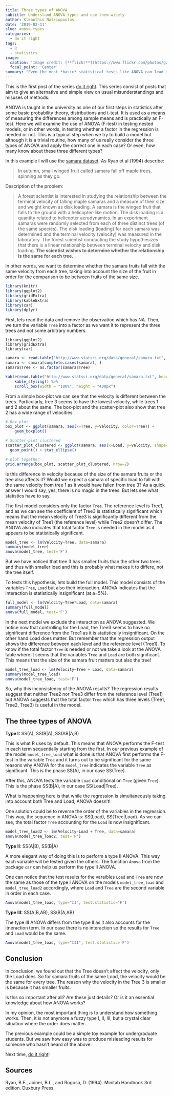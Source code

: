 ---
title: Three types of ANOVA
subtitle: Understand ANOVA types and use them wisely
author: Kleanthis Natsiopoulos
date: '2019-02-11'
slug: anova-types
categories:
  - do it right
tags:
  - R
  - statistics
image:
  caption: 'Image credit: [**flickr**](https://www.flickr.com/photos/gwendolyn_stansbury/13933085201/in/photostream/)'
  focal_point: 'Center'
summary: "Even the most *basic* statistical tests like ANOVA can lead to misleading results if we don't fully understand them. Example using samara, the maple tree fruit."
---

This is the first post of the series [do it right](/categories/do-it-right/). This series consist of posts that aim to give an alternative and simple view on usual misunderstandings and misuses of methods. 

ANOVA is taught in the university as one of our first steps in statistics after some basic probability theory, distributions and t-test. It is used as a means of measuring the differences among sample means and is practically an F-test. Here we will examine the use of ANOVA (F-test) in testing nested models, or in other words, in testing whether a factor in the regression is needed or not. This is a typical step when we try to build a model but although it is a trivial routine, how many of us really consider the three types of ANOVA and apply the correct one in each case? Or even, how many know about these three different types?

In this example I will use the [samara dataset](http://www.statsci.org/data/general/samara.txt). As Ryan et al (1994) describe:

> In autumn, small winged fruit called samara fall off maple trees, spinning as they go.

Description of the problem:

> A forest scientist is interested in studying the relationship between the terminal velocity of
falling maple samaras and a measure of their size and weight known as disk loading. A
samara is the winged fruit that falls to the ground with a helicopter-like motion. The disk
loading is a quantity related to helicopter aerodynamics. In an experiment samaras were
randomly selected from each of three distinct trees (of the same species). The disk loading
(loading) for each samara was determined and the terminal velocity (velocity) was measured
in the laboratory. The forest scientist conducting the study hypothesizes that there is a linear
relationship between terminal velocity and disk loading. **The scientist wishes to determine
whether the relationship is the same for each tree.**

In other words, we want to determine whether the samara fruits fall with the same velocity from each tree, taking into account the size of the fruit in order for the comparison to be between fruits of the same size.

```{r load-packages-hide, include=FALSE}
library(knitr)
library(ggplot2)
library(gridExtra)
library(kableExtra)
library(car)
library(dplyr)
```

First, lets read the data and remove the observation which has NA. Then, we turn the variable `Tree` into a factor as we want it to represent the three trees and not some arbitrary numbers.
```
library(ggplot2)
library(gridExtra)
library(car)
```

```{r read-data, echo=TRUE}
samara <- read.table("http://www.statsci.org/data/general/samara.txt", header=TRUE)
samara <- samara[complete.cases(samara), ]
samara$Tree <- as.factor(samara$Tree)
```

```{r show-data, echo=FALSE}
kable(read.table("http://www.statsci.org/data/general/samara.txt", header=TRUE)) %>% 
    kable_styling() %>% 
    scroll_box(width = "100%", height = "400px")
```

From a simple box-plot we can see that the velocity is different between the trees. Particularly,  tree 3 seems to have the lowest velocity, while trees 1 and 2 about the same. The box-plot and the scatter-plot also show that tree 2 has a wide range of velocities.

```{r}
# Box-plot
box_plot <- ggplot(samara, aes(x=Tree, y=Velocity, color=Tree)) +
    geom_boxplot()

# Scatter-plot clustered
scatter_plot_clustered <- ggplot(samara, aes(x=Load, y=Velocity, shape=Tree, color=Tree)) +
  geom_point() + stat_ellipse()

# plot together
grid.arrange(box_plot, scatter_plot_clustered, nrow=2)
```

Is this difference in velocity because of the size of the samara fruits or the tree also affects it? Would we expect a samara of specific load to fall with the same velocity from tree 1 as it would have fallen from tree 3? As a quick answer I would say, yes, there is no magic in the trees. But lets see what statistics have to say.

The first model considers only the factor `Tree`. The reference level is Tree1, and as we can see the coefficient of Tree3 is statistically significant which means that the mean velocity of Tree3 is significantly different from the mean velocity of Tree1 (the reference level) while Tree2 doesn't differ. The ANOVA also indicates that total factor `Tree` is needed in the model as it appears to be statistically significant.
```{r}
model_tree <- lm(Velocity~Tree, data=samara)
summary(model_tree)
anova(model_tree, test='F')
```

But we have noticed that tree 3 has smaller fruits than the other two trees and thus with smaller load and this is probably what makes it to differe, not the tree itself.

To tests this hypothesis, lets build the full model. This model consists of the variables `Tree`, `Load` but also their interaction. ANOVA indicates that the interaction is statistically insignificant (at a=5%).
```{r}
full_model <- lm(Velocity~Tree*Load, data=samara)
summary(full_model)
anova(full_model, test='F')
```

In the next model we exclude the interaction as ANOVA suggested. We notice now that controlling for the Load, the Tree3 seems to have no significant difference from the Tree1 as it is statistically insignificant. On the other hand Load does matter. But remember that the regression output shows the difference between each level and the reference level (Tree1). To know if the total factor `Tree` is needed or not we take a look at the ANOVA table where it seems that the variables `Tree` and `Load` are both significant. This means that the size of the samara fruit matters but also the tree!
```{r}
model_tree_load <- lm(Velocity~Tree + Load, data=samara)
summary(model_tree_load)
anova(model_tree_load, test='F')
```

So, why this inconsistency of the ANOVA results? The regression results suggest that neither Tree2 nor Tree3 differ from the reference level (Tree1) but ANOVA suggests that the total factor `Tree` which has three levels (Tree1, Tree2, Tree3) is useful in the model.

## The three types of ANOVA

**Type I:** SS(A), SS(B|A), SS(AB|A,B)

This is what R uses by default. This means that ANOVA performs the F-test in each term sequentially starting from the first. In our previous example of the model `model_tree_load` what is done is that ANOVA first performs the F-test in the variable `Tree` and it turns out to be significant for the same reasons why ANOVA for the `model_tree` indicates the variable `Tree` as significant. This is the phase SS(A), in our case SS(Tree).

After this, ANOVA tests the variable `Load` conditional on `Tree` (given `Tree`). This is the phase SS(B|A), in our case SS(Load|Tree).

What is happening here is that while the regression is simultaneously taking into account both Tree and Load, ANOVA doesn't!

One solution could be to reverse the order of the variables in the regression. This way, the sequence in ANOVA is: SS(Load), SS(Tree|Load). As we can see, the total factor `Tree` accounting for the `Load` is now insignificant.

```{r}
model_tree_load2 <- lm(Velocity~Load + Tree, data=samara)
anova(model_tree_load2, test='F')
```

**Type II**: SS(A|B), SS(B|A)

A more elegant way of doing this is to perform a type II ANOVA. This way each variable will be tested given the others. The function `Anova` from the package `car` can help us perform the type II ANOVA.

One can notice that the test results for the varaibles `Load` and `Tree` are now the same as those of the type I ANOVA on the models `model_tree_load` and `model_tree_load2` accordingly, where `Load` and `Tree` are the second variable in order in each case.
```{r}
Anova(model_tree_load, type="II", test.statistic='F')
```

**Type III:** SS(A|B,AB), SS(B|A,AB)

The type III ANOVA differs from the type II as it also accounts for the itneraction term. In our case there is no interaction so the results for `Tree` and `Load` would be the same.
```{r}
Anova(model_tree_load, type="III", test.statistic='F')
```

## Conclusion
In conclusion, we found out that the Tree doesn't affect the velocity, only the Load does. So for samara fruits of the same Load, the velocity would be the same for every tree. The reason why the velocity in the Tree 3 is smaller is because it has smaller fruits.

Is this so important after all? Are these just details? Or is it an essential knowledge about how ANOVA works?

In my opinion, the most important thing is to understand how something works. Then, it is not anymore a fuzzy type I, II, III, but a crystal clear situation where the order does matter.

The previous example could be a simple toy example for undergraduate students. But we saw how easy was to produce misleading results for someone who hasn't heard of the above.

Next time, [do it right](/categories/do-it-right/)!

## Sources
Ryan, B.F., Joiner, B.L., and Rogosa, D. (1994). Minitab Handbook 3rd edition. Duxbury Press.